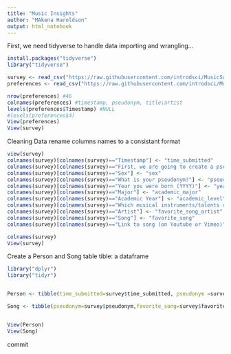 ```yaml
---
title: "Music Insights"
author: "MAkena Haroldson"
output: html_notebook
---
```


First, we need tidyverse to handle data importing and wrangling...

```r
install.packages("tidyverse")
library("tidyverse")

survey <- read_csv("https://raw.githubusercontent.com/introdsci/MusicSurvey/master/music-survey.csv")
preferences <- read_csv("https://raw.githubusercontent.com/introdsci/MusicSurvey/master/preferences-survey.csv")

nrow(preferences) #46
colnames(preferences) #timestamp, pseudonym, title\artist
levels(preferences$Timestamp) #NULL
#levels(preferences$4) 
View(preferences)
View(survey)

```

Cleaning Data
rename columns names to a consistant format
```r
view(survey)
colnames(survey)[colnames(survey)=="Timestamp"] <- "time_submitted"
colnames(survey)[colnames(survey)=="First, we are going to create a pseudonym for you to keep this survey anonymous (more or less). Which pseudonym generator would you prefer?"] <- "pseudonym_generator"
colnames(survey)[colnames(survey)=="Sex"] <- "sex"
colnames(survey)[colnames(survey)=="What is your pseudonym?"] <- "pseudonym"
colnames(survey)[colnames(survey)=="Year you were born (YYYY)"] <- "year_born"
colnames(survey)[colnames(survey)=="Major"] <- "academic_major"
colnames(survey)[colnames(survey)=="Academic Year"] <- "academic_level"
colnames(survey)[colnames(survey)=="Which musical instruments/talents do you play? (Select all that apply)"] <- "instrument_list"
colnames(survey)[colnames(survey)=="Artist"] <- "favorite_song_artist"
colnames(survey)[colnames(survey)=="Song"] <- "favorite_song"
colnames(survey)[colnames(survey)=="Link to song (on Youtube or Vimeo)"] <- "favorite_song_link"

colnames(survey)
View(survey)
```


Create a Person and Song table
tible: a dataframe
```r

library("dplyr")
library("tidyr")


Person <- tibble(time_submitted=survey$time_submitted, pseudonym =survey$pseudonym, pseudonym_generator=survey$pseudonym_generator, sex=survey$sex, year_born=survey$year_born, academic_level= survey$academic_level, academic_major=survey$academic_major )

Song <- tibble(pseudonym=survey$pseudonym,favorite_song=survey$favorite_song, favorite_song_artist=survey$favorite_song_artist, favorite_song_link=survey$favorite_song_link)


View(Person)
View(Song)

```
commit
